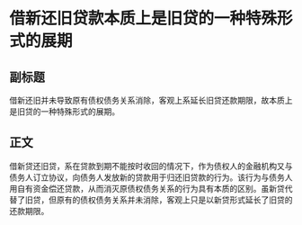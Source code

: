 # 借新还旧贷款本质上是旧贷的一种特殊形式的展期
## 副标题
借新还旧并未导致原有债权债务关系消除，客观上系延长旧贷还款期限，故本质上是旧贷的一种特殊形式的展期。
## 正文
借新贷还旧贷，系在贷款到期不能按时收回的情况下，作为债权人的金融机构又与债务人订立协议，向债务人发放新的贷款用于归还旧贷款的行为。该行为与债务人用自有资金偿还贷款，从而消灭原债权债务关系的行为具有本质的区别。虽新贷代替了旧贷，但原有的债权债务关系并未消除，客观上只是以新贷形式延长了旧贷的还款期限。